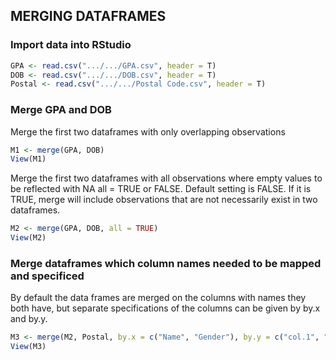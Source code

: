 ## MERGING DATAFRAMES 

### Import data into RStudio
```r
GPA <- read.csv(".../.../GPA.csv", header = T)
DOB <- read.csv(".../.../DOB.csv", header = T)
Postal <- read.csv(".../.../Postal Code.csv", header = T)
```

### Merge GPA and DOB
Merge the first two dataframes with only overlapping observations
```r
M1 <- merge(GPA, DOB)
View(M1)
```

Merge the first two dataframes with all observations where empty values to be reflected with NA
all = TRUE or FALSE. Default setting is FALSE. If it is TRUE, merge will include observations that are not necessarily exist in two dataframes. 
```r
M2 <- merge(GPA, DOB, all = TRUE)
View(M2)
```

### Merge dataframes which column names needed to be mapped and specificed
By default the data frames are merged on the columns with names they both have, but separate specifications of the columns can be given by by.x and by.y. 
```r
M3 <- merge(M2, Postal, by.x = c("Name", "Gender"), by.y = c("col.1", "col.2"), all = TRUE)
View(M3)
```
